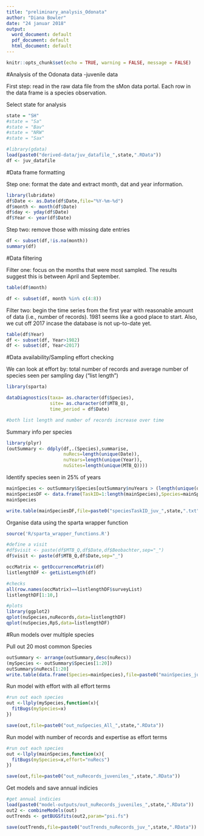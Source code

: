 ```yaml
---
title: "preliminary_analysis_Odonata"
author: "Diana Bowler"
date: "24 januar 2018"
output:
  word_document: default
  pdf_document: default
  html_document: default
---
```


```r

knitr::opts_chunk$set(echo = TRUE, warning = FALSE, message = FALSE)

```

#Analysis of the Odonata data -juvenile data

First step: read in the raw data file from the sMon data portal.
Each row in the data frame is a species observation.


Select state for analysis

```r

state = "SH"
#state = "Sa"
#state = "Bav"
#state = "NRW"
#state = "Sax"

```


```r

#library(gdata)
load(paste0("derived-data/juv_datafile_",state,".RData"))
df <- juv_datafile

```


#Data frame formatting

Step one: format the date and extract month, dat and year information.

```r

library(lubridate)
df$Date <- as.Date(df$Date,file="%Y-%m-%d")
df$month <- month(df$Date)
df$day <- yday(df$Date)
df$Year <- year(df$Date)

```

Step two: remove those with missing date entries

```r

df <- subset(df,!is.na(month))
summary(df)

```


#Data filtering

Filter one: focus on the months that were most sampled. The results suggest this is between April and September.

```r

table(df$month)

df <- subset(df, month %in% c(4:8))

```

Filter two: begin the time series from the first year with reasonable amount of data (i.e., number of records). 1981 seems like a good place to start. Also, we cut off 2017 incase the database is not up-to-date yet.

```r

table(df$Year)
df <- subset(df, Year>1982)
df <- subset(df, Year<2017)

```

#Data availability/Sampling effort checking

We can look at effort by: total number of records and average number of species seen per sampling day ("list length")

```r

library(sparta)

dataDiagnostics(taxa= as.character(df$Species), 
                site= as.character(df$MTB_Q), 
                time_period = df$Date)

#both list length and number of records increase over time

```

Summary info per species

```r

library(plyr)
(outSummary <- ddply(df,.(Species),summarise,
                     nuRecs=length(unique(Date)),
                     nuYears=length(unique(Year)),
                     nuSites=length(unique(MTB_Q))))

```

Identify species seen in 25% of years

```r

mainSpecies <- outSummary$Species[outSummary$nuYears > (length(unique(df$Year))/4)]
mainSpeciesDF <- data.frame(TaskID=1:length(mainSpecies),Species=mainSpecies)
mainSpecies

write.table(mainSpeciesDF,file=paste0("speciesTaskID_juv_",state,".txt"),sep="\t",row.names=FALSE)

```

Organise data using the sparta wrapper function

```r

source('R/sparta_wrapper_functions.R')

#define a visit
#df$visit <- paste(df$MTB_Q,df$Date,df$Beobachter,sep="_")
df$visit <- paste(df$MTB_Q,df$Date,sep="_")

occMatrix <- getOccurrenceMatrix(df)
listlengthDF <- getListLength(df)

#checks
all(row.names(occMatrix)==listlengthDF$surveyList)
listlengthDF[1:10,]

#plots
library(ggplot2)
qplot(nuSpecies,nuRecords,data=listlengthDF)
qplot(nuSpecies,RpS,data=listlengthDF)

```

#Run models over multiple species

Pull out 20 most common Species

```r

outSummary <- arrange(outSummary,desc(nuRecs))
(mySpecies <- outSummary$Species[1:20])
outSummary$nuRecs[1:20]
write.table(data.frame(Species=mainSpecies),file=paste0("mainSpecies_juvs_",state,".txt"),sep="\t") 

```

Run model with effort with all effort terms
```r

#run out each species
out <-llply(mySpecies,function(x){
  fitBugs(mySpecies=x)
})

save(out,file=paste0("out_nuSpecies_All_",state,".RData"))

```

Run model with number of records and expertise as effort terms

```r

#run out each species
out <-llply(mainSpecies,function(x){
  fitBugs(mySpecies=x,effort="nuRecs")
})

save(out,file=paste0("out_nuRecords_juveniles_",state,".RData"))

```

Get models and save annual indicies

```r
#get annual indicies
load(paste0("model-outputs/out_nuRecords_juveniles_",state,".RData"))
out2 <- combineModels(out)
outTrends <- getBUGSfits(out2,param="psi.fs") 

save(outTrends,file=paste0("outTrends_nuRecords_juv_",state,".RData"))

```

